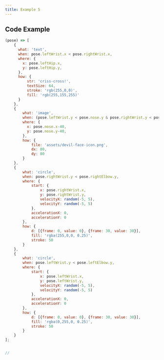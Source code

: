 ```yaml
---
title: Example 5
---
```



## Code Example

```js
(pose) => [
    {
      what: 'text',
      when: pose.leftWrist.x < pose.rightWrist.x,
      where: {
        x: pose.leftHip.x,
        y: pose.leftHip.y,
      },
      how: {
          str: 'criss-cross!',
          textSize: 64,
          stroke: 'rgb(255,0,0)',
          fill: 'rgb(255,155,255)'
      }
    },
    {
        what: 'image',
        when: (pose.leftWrist.y < pose.nose.y & pose.rightWrist.y < pose.nose.y),
        where: {
          x: pose.nose.x-40,
          y: pose.nose.y-40,
        },
        how: {
            file: 'assets/devil-face-icon.png',
            dx: 80,
            dy: 80
        }
    },
    {
        what: 'circle',
        when: pose.rightWrist.y < pose.rightElbow.y,
        where: {
            start: {
                x: pose.rightWrist.x,
                y: pose.rightWrist.y,
                velocityX: random(-5, 5),
                velocityY: random(-5, 5)
            },
            accelerationX: 0,
            accelerationY: 0
        },
        how: {
            d: [{frame: 0, value: 0}, {frame: 30, value: 30}],
            fill: 'rgba(255,0,0, 0.25)',
            stroke: 50
        }
    },
    {
        what: 'circle',
        when: pose.leftWrist.y < pose.leftElbow.y,
        where: {
            start: {
                x: pose.leftWrist.x,
                y: pose.leftWrist.y,
                velocityX: random(-5, 5),
                velocityY: random(-5, 5)
            },
            accelerationX: 0,
            accelerationY: 0
        },
        how: {
            d: [{frame: 0, value: 0}, {frame: 30, value: 30}],
            fill: 'rgba(0,255,0, 0.25)',
            stroke: 50
        }
    }
];


//

```
